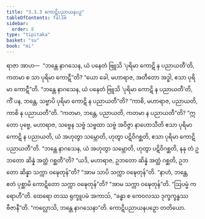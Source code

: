 ```yaml
---
title: "3.3.3 ကောဋိပညာယနပဉှ"
tableOfContents: false
sidebar:
  order: 8
type: "tipitaka"
basket: "su"
book: "mi"
---
```



<DynamicBreadcrumb />

<Division number="51" book="mi">

<Paragraph number="237" book="mi">
ရာဇာ အာဟ—  “ဘန္တေ နာဂသေန, ယံ ပနေတံ ဗြူသိ ‘ပုရိမာ ကောဋိ န ပညာယတီ’တိ, ကတမာ စ သာ ပုရိမာ ကောဋီ”တိ? “ယော ခေါ, မဟာရာဇ, အတီတော အဒ္ဓါ, ဧသာ ပုရိမာ ကောဋီ”တိ. “ဘန္တေ နာဂသေန, ယံ ပနေတံ ဗြူသိ ‘ပုရိမာ ကောဋိ န ပညာယတီ’တိ, ကိံ ပန, ဘန္တေ, သဗ္ဗာပိ ပုရိမာ ကောဋိ န ပညာယတီ”တိ? “ကာစိ, မဟာရာဇ, ပညာယတိ, ကာစိ န ပညာယတီ”တိ. “ကတမာ, ဘန္တေ, ပညာယတိ, ကတမာ န ပညာယတီ”တိ? “ဣတော ပုဗ္ဗေ, မဟာရာဇ, သဗ္ဗေန သဗ္ဗံ သဗ္ဗထာ သဗ္ဗံ အဝိဇ္ဇာ နာဟောသီတိ ဧသာ ပုရိမာ ကောဋိ န ပညာယတိ, ယံ အဟုတွာ သမ္ဘောတိ, ဟုတွာ ပဋိဝိဂစ္ဆတိ, ဧသာ ပုရိမာ ကောဋိ ပညာယတီ”တိ.
</Paragraph>

<Paragraph number="238" book="mi">
“ဘန္တေ နာဂသေန, ယံ အဟုတွာ သမ္ဘောတိ, ဟုတွာ ပဋိဝိဂစ္ဆတိ, နနု တံ ဥဘတော ဆိန္နံ အတ္ထံ ဂစ္ဆတီ”တိ? “ယဒိ, မဟာရာဇ, ဥဘတော ဆိန္နံ အတ္ထံ ဂစ္ဆတိ, ဥဘတော ဆိန္နာ သက္ကာ ဝဍ္ဎေတုန်”တိ? “အာမ သာပိ သက္ကာ ဝဍ္ဎေတုန်”တိ. “နာဟံ, ဘန္တေ, ဧတံ ပုစ္ဆာမိ ကောဋိတော သက္ကာ ဝဍ္ဎေတုန်”တိ? “အာမ သက္ကာ ဝဍ္ဎေတုန်”တိ.
</Paragraph>

<Paragraph number="239" book="mi">
“ဩပမ္မံ ကရောဟီ”တိ. ထေရော တဿ ရုက္ခူပမံ အကာသ်, “ခန္ဓာ စ ကေဝလဿ ဒုက္ခက္ခန္ဓဿ ဗီဇာနီ”တိ.
</Paragraph>

<Paragraph number="240" book="mi">
“ကလ္လောသိ, ဘန္တေ နာဂသေနာ”တိ.

</Paragraph>
</Division>

<Paragraph number="241" type="center" book="mi">
ကောဋိပညာယနပဉှော တတိယော.
</Paragraph>